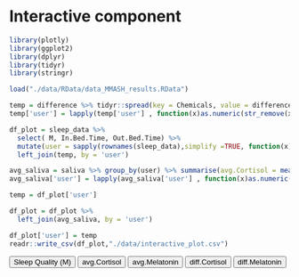# Interactive component

```r
library(plotly)
library(ggplot2)
library(dplyr)
library(tidyr)
library(stringr)

load("./data/RData/data_MMASH_results.RData")

temp = difference %>% tidyr::spread(key = Chemicals, value = difference)
temp['user'] = lapply(temp['user'] , function(x)as.numeric(str_remove(x, "user_")))

df_plot = sleep_data %>% 
  select( M, In.Bed.Time, Out.Bed.Time) %>% 
  mutate(user = sapply(rownames(sleep_data),simplify =TRUE, function(x)as.numeric(stringr::str_remove(x, "user_")))) %>% 
  left_join(temp, by = 'user')

avg_saliva = saliva %>% group_by(user) %>% summarise(avg.Cortisol = mean(Cortisol.NORM), avg.Melatonin = mean(Melatonin.NORM))
avg_saliva['user'] = lapply(avg_saliva['user'] , function(x)as.numeric(str_remove(x, "user_")))

temp = df_plot['user']

df_plot = df_plot %>% 
  left_join(avg_saliva, by = 'user')

df_plot['user'] = temp
readr::write_csv(df_plot,"./data/interactive_plot.csv")
```


<meta charset="utf-8">
          
<!-- Load d3.js -->
<script src="https://d3js.org/d3.v6.js"></script>

<!-- Add 2 buttons -->
<button onclick="update('M')">Sleep Quality (M)</button>
<button onclick="update('avg.Cortisol')">avg.Cortisol</button>
<button onclick="update('avg.Melatonin')">avg.Melatonin</button>
<button onclick="update('Cortisol.NORM')">diff.Cortisol</button>
<button onclick="update('Melatonin.NORM')">diff.Melatonin</button>

<!-- Create a div where the graph will take place -->
<div id="my_dataviz"></div>


<script>

// set the dimensions and margins of the graph
const margin = {top: 30, right: 30, bottom: 70, left: 60},
    width = 460 - margin.left - margin.right,
    height = 400 - margin.top - margin.bottom;

// append the svg object to the body of the page
const svg = d3.select("#my_dataviz")
  .append("svg")
    .attr("width", width + margin.left + margin.right)
    .attr("height", height + margin.top + margin.bottom)
  .append("g")
    .attr("transform", `translate(${margin.left},${margin.top})`);

// Initialize the X axis
const x = d3.scaleBand()
  .range([ 0, width ])
  .padding(0.2);
const xAxis = svg.append("g")
  .attr("transform", `translate(0,${height})`);

// Initialize the Y axis
const y = d3.scaleLinear()
  .range([ height, 0]);
const yAxis = svg.append("g")
  .attr("class", "myYaxis");


// A function that create / update the plot for a given variable:
function update(selectedVar) {

  // Parse the Data
  d3.csv("/data/interactive_plot.csv").then( function(data) {

    // X axis
    x.domain(data.map(d => d.user));
    xAxis.transition().duration(1000).call(d3.axisBottom(x));

    // Add Y axis
    y.domain([0, d3.max(data, d => +d[selectedVar]) ]);
    yAxis.transition().duration(1000).call(d3.axisLeft(y));

    // variable u: map data to existing bars
    const u = svg.selectAll("rect")
      .data(data)

    // update bars
    u.join("rect")
      .transition()
      .duration(1000)
        .attr("x", d => x(d.user))
        .attr("y", d => y(d[selectedVar]))
        .attr("width", x.bandwidth())
        .attr("height", d => height - y(d[selectedVar]))
        .attr("fill", "#69b3a2")
  })

}

// Initialize plot
update('M')

</script>

